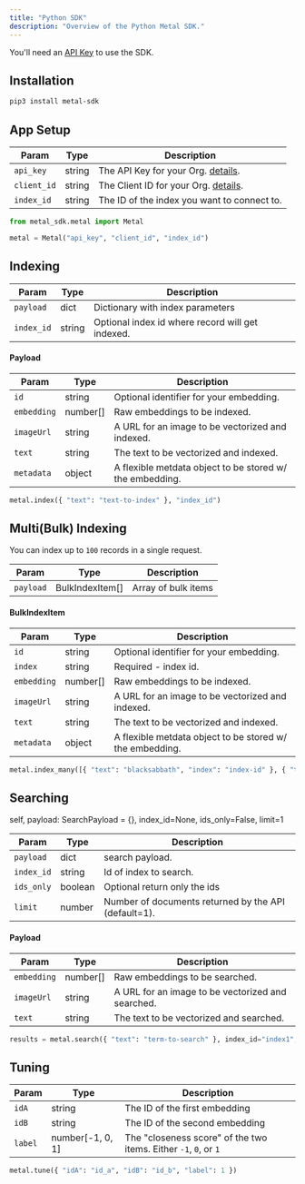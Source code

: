 ```yaml
---
title: "Python SDK"
description: "Overview of the Python Metal SDK."
---
```


<Note>You'll need an [API Key](/authentication) to use the SDK.</Note>
## Installation

```bash
pip3 install metal-sdk
```

## App Setup

| Param       | Type   | Description                                             |
| ----------- | ------ | ------------------------------------------------------- |
| `api_key`   | string | The API Key for your Org. [details](/authentication).   |
| `client_id` | string | The Client ID for your Org. [details](/authentication). |
| `index_id`  | string | The ID of the index you want to connect to.             |

```python
from metal_sdk.metal import Metal

metal = Metal("api_key", "client_id", "index_id")
```

## Indexing

| Param       | Type     | Description                                              |
| ----------- | -------- | -------------------------------------------------------- |
| `payload`  | dict   | Dictionary with index parameters |
| `index_id` | string | Optional index id where record will get indexed.|

#### Payload

| Param       | Type     | Description                                              |
| ----------- | -------- | -------------------------------------------------------- |
| `id`        | string   | Optional identifier for your embedding.                  |
| `embedding` | number[] | Raw embeddings to be indexed.                            |
| `imageUrl`  | string   | A URL for an image to be vectorized and indexed.         |
| `text`      | string   | The text to be vectorized and indexed.                   |
| `metadata`  | object   | A flexible metdata object to be stored w/ the embedding. |

```python
metal.index({ "text": "text-to-index" }, "index_id")
```

## Multi(Bulk) Indexing

You can index up to `100` records in a single request.

| Param       | Type     | Description                                              |
| ----------- | -------- | -------------------------------------------------------- |
| `payload`  | BulkIndexItem[]   | Array of bulk items |

#### BulkIndexItem

| Param       | Type     | Description                                              |
| ----------- | -------- | -------------------------------------------------------- |
| `id`        | string   | Optional identifier for your embedding.                  |
| `index`     | string   | Required - index id.   |
| `embedding` | number[] | Raw embeddings to be indexed.                            |
| `imageUrl`  | string   | A URL for an image to be vectorized and indexed.         |
| `text`      | string   | The text to be vectorized and indexed.                   |
| `metadata`  | object   | A flexible metdata object to be stored w/ the embedding. |

```python
metal.index_many([{ "text": "blacksabbath", "index": "index-id" }, { "text": "ironmaiden", "index": "index-id" }])
```

## Searching

self, payload: SearchPayload = {}, index_id=None, ids_only=False, limit=1

| Param       | Type     | Description                                       |
| ----------- | -------- | ------------------------------------------------- |
| `payload`   | dict     | search payload.                    |
| `index_id`  | string   | Id of index to search. |
| `ids_only`  | boolean  | Optional return only the ids       |
| `limit`     | number   | Number of documents returned by the API (default=1).      |

#### Payload

| Param       | Type     | Description                                       |
| ----------- | -------- | ------------------------------------------------- |
| `embedding` | number[] | Raw embeddings to be searched.                    |
| `imageUrl`  | string   | A URL for an image to be vectorized and searched. |
| `text`      | string   | The text to be vectorized and searched.           |

```python
results = metal.search({ "text": "term-to-search" }, index_id="index1", limit=10)
```

## Tuning

| Param   | Type             | Description                                                      |
| ------- | ---------------- | ---------------------------------------------------------------- |
| `idA`   | string           | The ID of the first embedding                                    |
| `idB`   | string           | The ID of the second embedding                                   |
| `label` | number[-1, 0, 1] | The "closeness score" of the two items. Either `-1`, `0`, or `1` |

```python
metal.tune({ "idA": "id_a", "idB": "id_b", "label": 1 })
```

